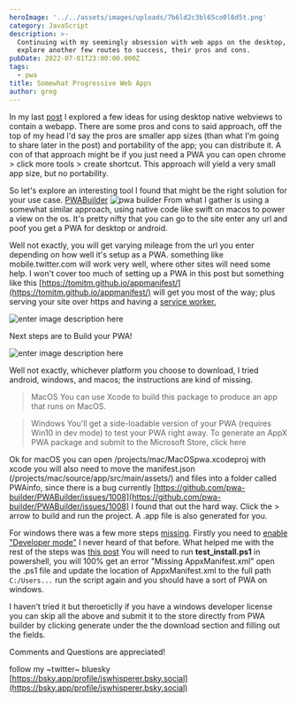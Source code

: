 ```yaml
---
heroImage: '../../assets/images/uploads/7b6ld2c3bl65co0l6d5t.png'
category: JavaScript
description: >-
  Continuing with my seemingly obsession with web apps on the desktop, let's
  explore another few routes to success, their pros and cons.
pubDate: 2022-07-01T23:00:00.000Z
tags:
  - pwa
title: Somewhat Progressive Web Apps
author: greg
---
```


In my last [post](/post/web-view-apps-on-your-os/) I explored a few ideas for using desktop native webviews to contain a webapp. There are some pros and cons to said approach, off the top of my head I'd say the pros are smaller app sizes (than what I'm going to share later in the post) and portability of the app; you can distribute it. A con of that approach might be if you just need a PWA you can open chrome > click more tools > create shortcut. This approach will yield a very small app size, but no portability.

So let's explore an interesting tool I found that might be the right solution for your use case. [PWABuilder](https://www.pwabuilder.com/)
![pwa builder](https://www.pwabuilder.com/_nuxt/img/new-logo.39c5508.svg)
From what I gather is using a somewhat similar approach, using native code like swift on macos to power a view on the os. It's pretty nifty that you can go to the site enter any url and poof you get a PWA for desktop or android.

Well not exactly, you will get varying mileage from the url you enter depending on how well it's setup as a PWA. something like mobile.twitter.com will work very well, where other sites will need some help. I won't cover too much of setting up a PWA in this post but something like this [https://tomitm.github.io/appmanifest/](https://tomitm.github.io/appmanifest/) will get you most of the way; plus serving your site over https and having a [service worker.](https://developers.google.com/web/tools/workbox)

![enter image description here](https://res.cloudinary.com/https-gregbenner-life/image/upload/v1596651485/Screenshot_from_2020-08-05_14-16-29_xftnxa.png)

Next steps are to Build your PWA!

![enter image description here](https://res.cloudinary.com/https-gregbenner-life/image/upload/v1596651621/Screenshot_from_2020-08-05_14-20-01_xo6cuk.png)

Well not exactly, whichever platform you choose to download, I tried android, windows, and macos; the instructions are kind of missing.

> MacOS
> You can use Xcode to build this package to produce an app that runs on MacOS.

> Windows
> You'll get a side-loadable version of your PWA (requires Win10 in dev mode) to test your PWA right away. To generate an AppX PWA package and submit to the Microsoft Store, click here

Ok for macOS you can open /projects/mac/MacOSpwa.xcodeproj with xcode you will also need to move the manifest.json (/projects/mac/source/app/src/main/assets/) and files into a folder called PWAinfo, since there is a bug currently [https://github.com/pwa-builder/PWABuilder/issues/1008](https://github.com/pwa-builder/PWABuilder/issues/1008) I found that out the hard way. Click the > arrow to build and run the project. A .app file is also generated for you.

For windows there was a few more steps [missing](https://github.com/pwa-builder/PWABuilder/issues/1007). Firstly you need to [enable "Developer mode"](https://www.howtogeek.com/292914/what-is-developer-mode-in-windows-10/) I never heard of that before. What helped me with the rest of the steps was [this post](https://medium.com/@ricardobokove/test-your-pwa-generated-by-pwabuilder-on-windows-10-68a63b513975) You will need to run **test_install.ps1** in powershell, you will 100% get an error "Missing AppxManifest.xml" open the .ps1 file and update the location of AppxManifest.xml to the full path `C:/Users...` run the script again and you should have a sort of PWA on windows.

I haven't tried it but theroeticlly if you have a windows developer license you can skip all the above and submit it to the store directly from PWA builder by clicking generate under the the download section and filling out the fields.

Comments and Questions are appreciated!

follow my ~twitter~ bluesky [https://bsky.app/profile/jswhisperer.bsky.social](https://bsky.app/profile/jswhisperer.bsky.social)
